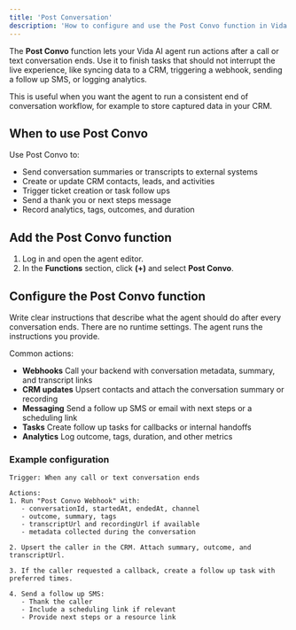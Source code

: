 ```yaml
---
title: 'Post Conversation'
description: 'How to configure and use the Post Convo function in Vida agents.'
---
```


The **Post Convo** function lets your Vida AI agent run actions after a call or text conversation ends. Use it to finish tasks that should not interrupt the live experience, like syncing data to a CRM, triggering a webhook, sending a follow up SMS, or logging analytics.

This is useful when you want the agent to run a consistent end of conversation workflow, for example to store captured data in your CRM.

## When to use Post Convo

Use Post Convo to:
- Send conversation summaries or transcripts to external systems
- Create or update CRM contacts, leads, and activities
- Trigger ticket creation or task follow ups
- Send a thank you or next steps message
- Record analytics, tags, outcomes, and duration

## Add the Post Convo function

1. Log in and open the agent editor.
2. In the **Functions** section, click **(+)** and select **Post Convo**.

## Configure the Post Convo function

Write clear instructions that describe what the agent should do after every conversation ends. There are no runtime settings. The agent runs the instructions you provide.

Common actions:
- **Webhooks** Call your backend with conversation metadata, summary, and transcript links
- **CRM updates** Upsert contacts and attach the conversation summary or recording
- **Messaging** Send a follow up SMS or email with next steps or a scheduling link
- **Tasks** Create follow up tasks for callbacks or internal handoffs
- **Analytics** Log outcome, tags, duration, and other metrics

### Example configuration

```plaintext
Trigger: When any call or text conversation ends

Actions:
1. Run "Post Convo Webhook" with:
   - conversationId, startedAt, endedAt, channel
   - outcome, summary, tags
   - transcriptUrl and recordingUrl if available
   - metadata collected during the conversation

2. Upsert the caller in the CRM. Attach summary, outcome, and transcriptUrl.

3. If the caller requested a callback, create a follow up task with preferred times.

4. Send a follow up SMS:
   - Thank the caller
   - Include a scheduling link if relevant
   - Provide next steps or a resource link
```